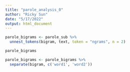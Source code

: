 ```yaml
---
title: "parole_analysis_0"
author: "Ricky Sun"
date: "5/17/2022"
output: html_document
---
```


```r
parole_bigrams <- parole_sub %>% 
  unnest_tokens(bigram, text, token = "ngrams", n = 2)

parole_bigrams 
```

```r
parole_bigrams <- parole_bigrams %>%
  separate(bigram, c('word1', 'word2'))
```

```r

```




























